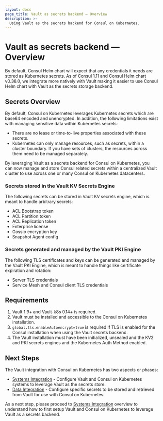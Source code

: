 ```yaml
---
layout: docs
page_title: Vault as secrets backend — Overview
description: >-
  Using Vault as the secrets backend for Consul on Kubernetes.
---
```


# Vault as secrets backend — Overview

By default, Consul Helm chart will expect that any credentials it needs are stored as Kubernetes secrets.
As of Consul 1.11 and Consul Helm chart v0.38.0, we integrate more natively with Vault making it easier
to use Consul Helm chart with Vault as the secrets storage backend.

## Secrets Overview

By default, Consul on Kubernetes leverages Kubernetes secrets which are base64 encoded and unencrypted. In addition, the following limitations exist with managing sensitive data within Kubernetes secrets:

- There are no lease or time-to-live properties associated with these secrets. 
- Kubernetes can only manage resources, such as secrets, within a cluster boundary. If you have sets of clusters, the resources across them need to be managed separately.

By leveraging Vault as a secrets backend for Consul on Kubernetes, you can now manage and store Consul related secrets within a centralized Vault cluster to use across one or many Consul on Kubernetes datacenters.  

### Secrets stored in the Vault KV Secrets Engine

The following secrets can be stored in Vault KV secrets engine, which is meant to handle arbitrary secrets:
- ACL Bootstrap token
- ACL Partition token
- ACL Replication token
- Enterprise license
- Gossip encryption key
- Snapshot Agent config


### Secrets generated and managed by the Vault PKI Engine

The following TLS certificates and keys can be generated and managed by the Vault PKI Engine, which is meant to handle things like certificate expiration and rotation:
- Server TLS credentials
- Service Mesh and Consul client TLS credentials

## Requirements

1. Vault 1.9+ and Vault-k8s 0.14+ is required.
1. Vault must be installed and accessible to the Consul on Kubernetes installation.
1. `global.tls.enableAutoencrypt=true` is required if TLS is enabled for the Consul installation when using the Vault secrets backend.
1. The Vault installation must have been initialized, unsealed and the KV2 and PKI secrets engines and the Kubernetes Auth Method enabled.
## Next Steps

The Vault integration with Consul on Kubernetes has two aspects or phases:
- [Systems Integration](/consul/docs/deploy/server/k8s/examples/vault/system-integration) - Configure Vault and Consul on Kubernetes systems to leverage Vault as the secrets store.  
- [Data Integration](/consul/docs/deploy/server/k8s/examples/vault/data-integration) - Configure specific secrets to be stored and 
retrieved from Vault for use with Consul on Kubernetes.  

As a next step, please proceed to [Systems Integration](/consul/docs/deploy/server/k8s/examples/vault/system-integration) overview to understand how to first setup Vault and Consul on Kubernetes to leverage Vault as a secrets backend.